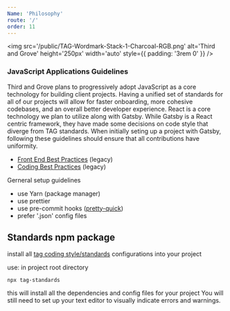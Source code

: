 ```yaml
---
Name: 'Philosophy'
route: '/'
order: 11
---
```


<img
  src='/public/TAG-Wordmark-Stack-1-Charcoal-RGB.png'
  alt='Third and Grove'
  height='250px'
  width='auto'
  style={{ padding: '3rem 0' }}
/>

### JavaScript Applications Guidelines

Third and Grove plans to progressively adopt JavaScript as a core technology for building client projects. Having a unified set of standards for all of our projects will allow for faster onboarding, more cohesive codebases, and an overall better developer experience. React is a core technology we plan to utilize along with Gatsby. While Gatsby is a React centric framework, they have made some decisions on code style that diverge from TAG standards. When initially seting up a project with Gatsby, following these guidelines should ensure that all contributions have uniformity.

- [Front End Best Practices](/legacyFrontEndStandards) (legacy)
- [Coding Best Practices](/legacyCodingBestPractices) (legacy)

Gerneral setup guidelines

- use Yarn (package manager)
- use prettier
- use pre-commit hooks ([pretty-quick](https://prettier.io/docs/en/precommit.html))
- prefer '.json' config files

## Standards npm package

install all [tag coding style/standards](https://www.npmjs.com/package/tag-standards) configurations into your project

use:
in project root directory

```
npx tag-standards
```

this will install all the dependencies and config files for your project
You will still need to set up your text editor to visually indicate errors and warnings.
